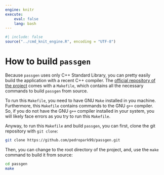 ```yaml
---
engine: knitr
execute:
    eval: false
    lang: bash
---
```


```r
#| include: false
source("../cmd_knit_engine.R", encoding = "UTF-8")
```

# How to build `passgen`

Because `passgen` uses only C++ Standard Library, you can pretty easily build the application with a recent C++ compiler. The [official repository of the project](https://github.com/pedropark99/passgen) comes with a `Makefile`, which contains all the necessary commands to build `passgen` from source.

To run this `Makefile`, you need to have GNU `Make` installed in you machine. Furthermore, this `Makefile` contains commands to the GNU `g++` compiler. So, if you do not have the GNU `g++` compiler installed in your system, you will likely face errors as you try to run this `Makefile`. 

Anyway, to run this `Makefile` and build `passgen`, you can first, clone the git repository with `git clone`:

```bash
git clone https://github.com/pedropark99/passgen.git
```

Then, you can change to the root directory of the project, and, use the `make` command to build it from source:

```bash
cd passgen
make
```

